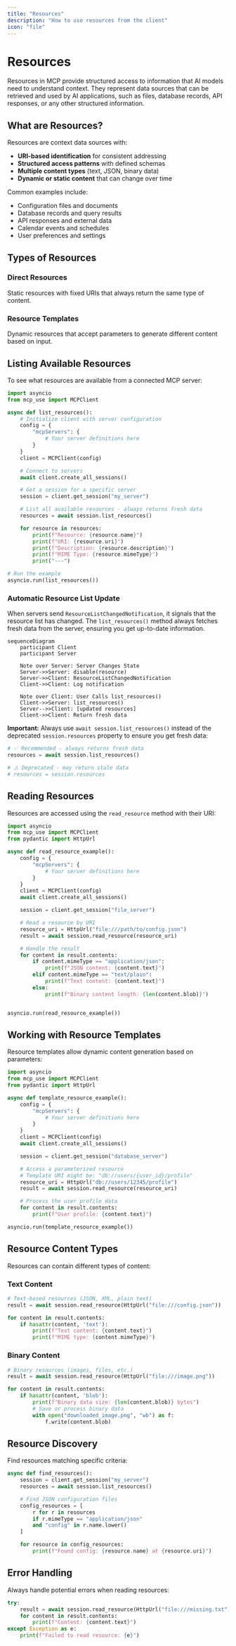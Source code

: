 ```yaml
---
title: "Resources"
description: "How to use resources from the client"
icon: "file"
---
```


# Resources

Resources in MCP provide structured access to information that AI models need to understand context. They represent data sources that can be retrieved and used by AI applications, such as files, database records, API responses, or any other structured information.

## What are Resources?

Resources are context data sources with:
- **URI-based identification** for consistent addressing
- **Structured access patterns** with defined schemas
- **Multiple content types** (text, JSON, binary data)
- **Dynamic or static content** that can change over time

Common examples include:
- Configuration files and documents
- Database records and query results
- API responses and external data
- Calendar events and schedules
- User preferences and settings

## Types of Resources

### Direct Resources
Static resources with fixed URIs that always return the same type of content.

### Resource Templates
Dynamic resources that accept parameters to generate different content based on input.

## Listing Available Resources

To see what resources are available from a connected MCP server:

```python
import asyncio
from mcp_use import MCPClient

async def list_resources():
    # Initialize client with server configuration
    config = {
        "mcpServers": {
            # Your server definitions here
        }
    }
    client = MCPClient(config)

    # Connect to servers
    await client.create_all_sessions()

    # Get a session for a specific server
    session = client.get_session("my_server")

    # List all available resources - always returns fresh data
    resources = await session.list_resources()

    for resource in resources:
        print(f"Resource: {resource.name}")
        print(f"URI: {resource.uri}")
        print(f"Description: {resource.description}")
        print(f"MIME Type: {resource.mimeType}")
        print("---")

# Run the example
asyncio.run(list_resources())
```

### Automatic Resource List Update

When servers send `ResourceListChangedNotification`, it signals that the resource list has changed. The `list_resources()` method always fetches fresh data from the server, ensuring you get up-to-date information.

```mermaid
sequenceDiagram
    participant Client
    participant Server

    Note over Server: Server Changes State
    Server->>Server: disable(resource)
    Server->>Client: ResourceListChangedNotification
    Client->>Client: Log notification

    Note over Client: User Calls list_resources()
    Client->>Server: list_resources()
    Server-->>Client: [updated resources]
    Client->>Client: Return fresh data
```

**Important:** Always use `await session.list_resources()` instead of the deprecated `session.resources` property to ensure you get fresh data:

```python
# ✅ Recommended - always returns fresh data
resources = await session.list_resources()

# ⚠️ Deprecated - may return stale data
# resources = session.resources
```

## Reading Resources

Resources are accessed using the `read_resource` method with their URI:

```python
import asyncio
from mcp_use import MCPClient
from pydantic import HttpUrl

async def read_resource_example():
    config = {
        "mcpServers": {
            # Your server definitions here
        }
    }
    client = MCPClient(config)
    await client.create_all_sessions()

    session = client.get_session("file_server")

    # Read a resource by URI
    resource_uri = HttpUrl("file:///path/to/config.json")
    result = await session.read_resource(resource_uri)

    # Handle the result
    for content in result.contents:
        if content.mimeType == "application/json":
            print(f"JSON content: {content.text}")
        elif content.mimeType == "text/plain":
            print(f"Text content: {content.text}")
        else:
            print(f"Binary content length: {len(content.blob)}")


asyncio.run(read_resource_example())
```

## Working with Resource Templates

Resource templates allow dynamic content generation based on parameters:

```python
import asyncio
from mcp_use import MCPClient
from pydantic import HttpUrl

async def template_resource_example():
    config = {
        "mcpServers": {
            # Your server definitions here
        }
    }
    client = MCPClient(config)
    await client.create_all_sessions()

    session = client.get_session("database_server")

    # Access a parameterized resource
    # Template URI might be: "db://users/{user_id}/profile"
    resource_uri = HttpUrl("db://users/12345/profile")
    result = await session.read_resource(resource_uri)

    # Process the user profile data
    for content in result.contents:
        print(f"User profile: {content.text}")

asyncio.run(template_resource_example())
```

## Resource Content Types

Resources can contain different types of content:

### Text Content
```python
# Text-based resources (JSON, XML, plain text)
result = await session.read_resource(HttpUrl("file:///config.json"))

for content in result.contents:
    if hasattr(content, 'text'):
        print(f"Text content: {content.text}")
        print(f"MIME type: {content.mimeType}")
```

### Binary Content
```python
# Binary resources (images, files, etc.)
result = await session.read_resource(HttpUrl("file:///image.png"))

for content in result.contents:
    if hasattr(content, 'blob'):
        print(f"Binary data size: {len(content.blob)} bytes")
        # Save or process binary data
        with open("downloaded_image.png", "wb") as f:
            f.write(content.blob)
```

## Resource Discovery

Find resources matching specific criteria:

```python
async def find_resources():
    session = client.get_session("my_server")
    resources = await session.list_resources()

    # Find JSON configuration files
    config_resources = [
        r for r in resources
        if r.mimeType == "application/json"
        and "config" in r.name.lower()
    ]

    for resource in config_resources:
        print(f"Found config: {resource.name} at {resource.uri}")
```

## Error Handling

Always handle potential errors when reading resources:

```python
try:
    result = await session.read_resource(HttpUrl("file:///missing.txt"))
    for content in result.contents:
        print(f"Content: {content.text}")
except Exception as e:
    print(f"Failed to read resource: {e}")
```
